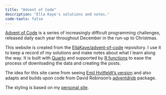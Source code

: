 ```yaml
---
title: "Advent of Code"
description: "Ella Kaye's solutions and notes."
code-tools: false
---
```


[Advent of Code](https://adventofcode.com) is a series of increasingly difficult programming challenges, 
released daily each year throughout December in the run-up to Christmas.

This website is created from the [EllaKaye/advent-of-code](https://github.com/EllaKaye/advent-of-code) repository.
I use it to keep a record of my solutions and make notes about what I learn along the way. It is built with [Quarto](https://quarto.org) and supported by [R functions](https://github.com/EllaKaye/advent-of-code/blob/main/R/setup.R) to ease the process of downloading the data and creating the posts.

The idea for this site came from seeing [Emil Hvitfeldt's version](https://emilhvitfeldt.github.io/rstats-adventofcode/) and also adapts and builds upon code from David Robinson's [adventdrob](https://github.com/dgrtwo/adventdrob) package.

The styling is based on my [personal site](https://ellakaye.co.uk).



